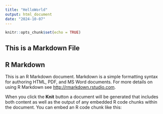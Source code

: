 ```yaml
---
title: "HelloWorld"
output: html_document
date: "2024-10-07"
---
```


```r
knitr::opts_chunk$set(echo = TRUE)
```

## This is a Markdown File


## R Markdown

This is an R Markdown document. Markdown is a simple formatting syntax for authoring HTML, PDF, and MS Word documents. For more details on using R Markdown see <http://rmarkdown.rstudio.com>.

When you click the **Knit** button a document will be generated that includes both content as well as the output of any embedded R code chunks within the document. You can embed an R code chunk like this:

